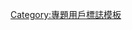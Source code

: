 {{userbox
| border-c = Black
| id       = [[Image:Chameleon02.jpg|55px|]]
| id-c     = DarkKhaki
| info     = 該用戶是爬蟲動物的參與者。
| info-c   = DarkKhaki
}}<noinclude>
[[Category:專題用戶標誌模板]]
</noinclude>